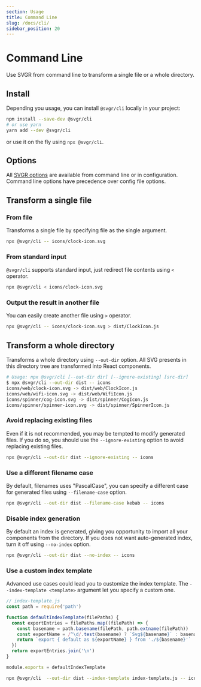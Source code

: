 ```yaml
---
section: Usage
title: Command Line
slug: /docs/cli/
sidebar_position: 20
---
```


# Command Line

Use SVGR from command line to transform a single file or a whole directory.

<carbon-ad />

## Install

Depending you usage, you can install `@svgr/cli` locally in your project:

```sh
npm install --save-dev @svgr/cli
# or use yarn
yarn add --dev @svgr/cli
```

or use it on the fly using `npx @svgr/cli`.

## Options

All [SVGR options](https://react-svgr.com/docs/options/) are available from command line or in configuration. Command line options have precedence over config file options.

## Transform a single file

### From file

Transforms a single file by specifying file as the single argument.

```sh
npx @svgr/cli -- icons/clock-icon.svg
```

### From standard input

`@svgr/cli` supports standard input, just redirect file contents using `<` operator.

```sh
npx @svgr/cli < icons/clock-icon.svg
```

### Output the result in another file

You can easily create another file using `>` operator.

```sh
npx @svgr/cli -- icons/clock-icon.svg > dist/ClockIcon.js
```

## Transform a whole directory

Transforms a whole directory using `--out-dir` option. All SVG presents in this directory tree are transformed into React components.

```sh
# Usage: npx @svgr/cli [--out-dir dir] [--ignore-existing] [src-dir]
$ npx @svgr/cli --out-dir dist -- icons
icons/web/clock-icon.svg -> dist/web/ClockIcon.js
icons/web/wifi-icon.svg -> dist/web/WifiIcon.js
icons/spinner/cog-icon.svg -> dist/spinner/CogIcon.js
icons/spinner/spinner-icon.svg -> dist/spinner/SpinnerIcon.js
```

### Avoid replacing existing files

Even if it is not recommended, you may be tempted to modify generated files. If you do so, you should use the `--ignore-existing` option to avoid replacing existing files.

```sh
npx @svgr/cli --out-dir dist --ignore-existing -- icons
```

### Use a different filename case

By default, filenames uses "PascalCase", you can specify a different case for generated files using `--filename-case` option.

```sh
npx @svgr/cli --out-dir dist --filename-case kebab -- icons
```

### Disable index generation

By default an index is generated, giving you opportunity to import all your components from the directory. If you does not want auto-generated index, turn it off using `--no-index` option.

```sh
npx @svgr/cli --out-dir dist --no-index -- icons
```

### Use a custom index template

Advanced use cases could lead you to customize the index template. The `--index-template <template>` argument let you specify a custom one.

```js
// index-template.js
const path = require('path')

function defaultIndexTemplate(filePaths) {
  const exportEntries = filePaths.map((filePath) => {
    const basename = path.basename(filePath, path.extname(filePath))
    const exportName = /^\d/.test(basename) ? `Svg${basename}` : basename
    return `export { default as ${exportName} } from './${basename}'`
  })
  return exportEntries.join('\n')
}

module.exports = defaultIndexTemplate
```

```sh
npx @svgr/cli  --out-dir dist --index-template index-template.js -- icons
```
